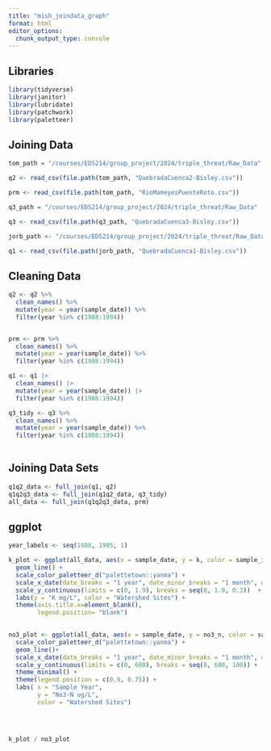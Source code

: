 ```yaml
---
title: "mish_joindata_graph"
format: html
editor_options: 
  chunk_output_type: console
---
```


## Libraries

```r
library(tidyverse)
library(janitor)
library(lubridate)
library(patchwork)
library(paletteer)
```

## Joining Data

```r
tom_path = "/courses/EDS214/group_project/2024/triple_threat/Raw_Data"

q2 <- read_csv(file.path(tom_path, "QuebradaCuenca2-Bisley.csv"))

prm <- read_csv(file.path(tom_path, "RioMameyesPuenteRoto.csv"))

q3_path = "/courses/EDS214/group_project/2024/triple_threat/Raw_Data"

q3 <- read_csv(file.path(q3_path, "QuebradaCuenca3-Bisley.csv"))

jorb_path <- "/courses/EDS214/group_project/2024/triple_threat/Raw_Data"

q1 <- read_csv(file.path(jorb_path, "QuebradaCuenca1-Bisley.csv"))
```

## Cleaning Data

```r
q2 <- q2 %>% 
  clean_names() %>% 
  mutate(year = year(sample_date)) %>% 
  filter(year %in% c(1988:1994))


prm <- prm %>% 
  clean_names() %>% 
  mutate(year = year(sample_date)) %>% 
  filter(year %in% c(1988:1994))

q1 <- q1 |> 
  clean_names() |>
  mutate(year = year(sample_date)) |>
  filter(year %in% c(1988:1994))

q3_tidy <- q3 %>% 
  clean_names() %>% 
  mutate(year = year(sample_date)) %>%
  filter(year %in% c(1988:1994))
  
```

## Joining Data Sets

```r
q1q2_data <- full_join(q1, q2)
q1q2q3_data <- full_join(q1q2_data, q3_tidy)
all_data <- full_join(q1q2q3_data, prm)
```

## ggplot

```r
year_labels <- seq(1988, 1995, 1)
```


```r
k_plot <- ggplot(all_data, aes(x = sample_date, y = k, color = sample_id)) +
  geom_line() +
  scale_color_paletteer_d("palettetown::yanma") +
  scale_x_date(date_breaks = "1 year", date_minor_breaks = "1 month", date_label = "%Y") + theme_minimal() +
  scale_y_continuous(limits = c(0, 1.9), breaks = seq(0, 1.9, 0.3))  +
  labs(y = "K mg/L", color = "Watershed Sites") +
  theme(axis.title.x=element_blank(),
        legend.position= "blank")
  

no3_plot <- ggplot(all_data, aes(x = sample_date, y = no3_n, color = sample_id)) +
  scale_color_paletteer_d("palettetown::yanma") +
  geom_line()+
  scale_x_date(date_breaks = "1 year", date_minor_breaks = "1 month", date_label = "%Y") +
  scale_y_continuous(limits = c(0, 600), breaks = seq(0, 600, 100)) +
  theme_minimal() +
  theme(legend.position = c(0.9, 0.75)) +
  labs( x = "Sample Year",
        y = "No3-N ug/L",
        color = "Watershed Sites")
  
  


k_plot / no3_plot
```
